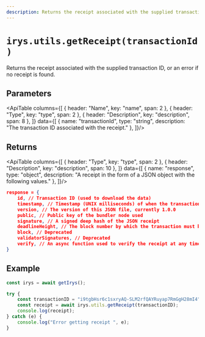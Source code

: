 ```yaml
---
description: Returns the receipt associated with the supplied transaction ID
---
```



# `irys.utils.getReceipt(transactionId)`

Returns the receipt associated with the supplied transaction ID, or an error if no receipt is found.

## Parameters

<ApiTable columns={[
	{ header: "Name", key: "name", span: 2 },
	{ header: "Type", key: "type", span: 2 },
	{ header: "Description", key: "description", span: 8 },
]} data={[
	  { name: "transactionId", type: "string", description: "The transaction ID associated with the receipt." },
]}/>

## Returns

<ApiTable columns={[
	{ header: "Type", key: "type", span: 2 },
	{ header: "Description", key: "description", span: 10 },
]} data={[
	  { name: "response", type: "object", description: "A receipt in the form of a JSON object with the following values." },
]}/>

```json
response = {
	id, // Transaction ID (used to download the data)
	timestamp, // Timestamp (UNIX milliseconds) of when the transaction was created and verified
	version, // The version of this JSON file, currently 1.0.0
	public, // Public key of the bundler node used
	signature, // A signed deep hash of the JSON receipt
	deadlineHeight, // The block number by which the transaction must be finalized
	block, // Deprecated
	validatorSignatures, // Deprecated
	verify, // An async function used to verify the receipt at any time
}
```

## Example

```js
const irys = await getIrys();

try {
	const transactionID = "i9tgbHsr6c1sxryAQ-SLM2rfQAYRuyap7RmGgH28mI4"; // Your transaction ID
	const receipt = await irys.utils.getReceipt(transactionID);
	console.log(receipt);
} catch (e) {
	console.log("Error getting receipt ", e);
}
```
